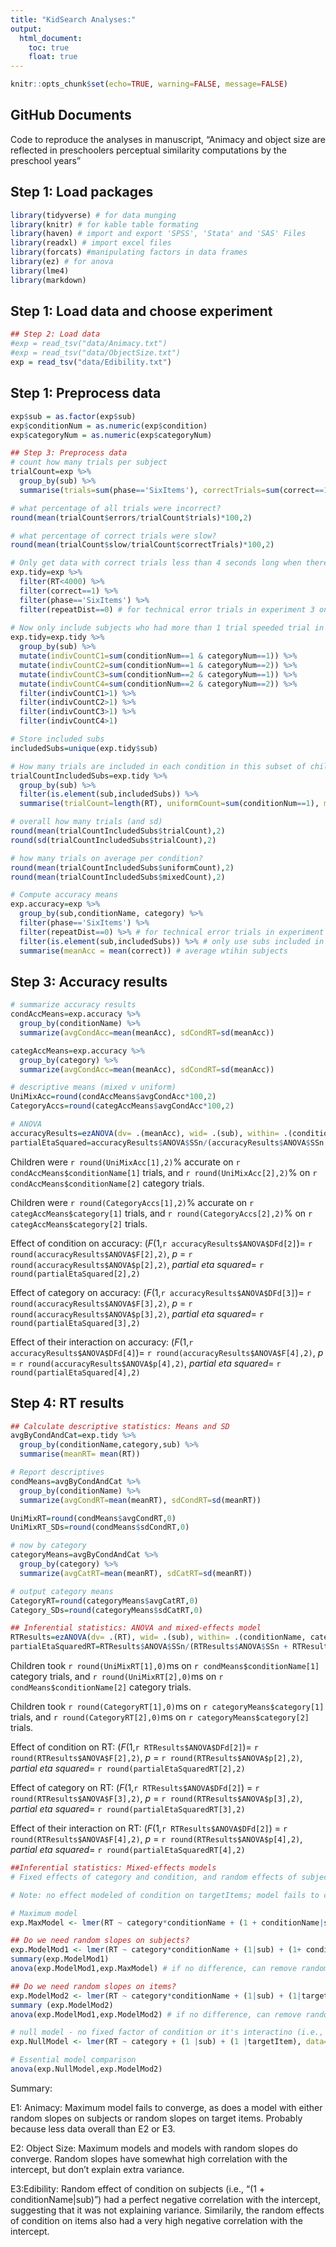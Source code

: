```yaml
---
title: "KidSearch Analyses:"
output:
  html_document:
    toc: true
    float: true
---
```


```r
knitr::opts_chunk$set(echo=TRUE, warning=FALSE, message=FALSE)
```

## GitHub Documents

Code to reproduce the analyses in manuscript, "Animacy and object size are reflected in preschoolers perceptual similarity computations by the preschool years"

## Step 1: Load packages

```r
library(tidyverse) # for data munging
library(knitr) # for kable table formating
library(haven) # import and export 'SPSS', 'Stata' and 'SAS' Files
library(readxl) # import excel files
library(forcats) #manipulating factors in data frames
library(ez) # for anova
library(lme4)
library(markdown)


```

## Step 1: Load data and choose experiment
```r
## Step 2: Load data
#exp = read_tsv("data/Animacy.txt")
#exp = read_tsv("data/ObjectSize.txt")
exp = read_tsv("data/Edibility.txt")
```

## Step 1: Preprocess data
```r
exp$sub = as.factor(exp$sub)
exp$conditionNum = as.numeric(exp$condition)
exp$categoryNum = as.numeric(exp$categoryNum)

## Step 3: Preprocess data
# count how many trials per subject
trialCount=exp %>%
  group_by(sub) %>%
  summarise(trials=sum(phase=='SixItems'), correctTrials=sum(correct==1 & phase=='SixItems'), errors=sum(correct==0 & phase=='SixItems'), slow=sum(RT>4000 & phase=='SixItems' & correct==1))

# what percentage of all trials were incorrect?
round(mean(trialCount$errors/trialCount$trials)*100,2)

# what percentage of correct trials were slow?
round(mean(trialCount$slow/trialCount$correctTrials)*100,2)

# Only get data with correct trials less than 4 seconds long when there were six items on the screen.
exp.tidy=exp %>%
  filter(RT<4000) %>%
  filter(correct==1) %>%
  filter(phase=='SixItems') %>%
  filter(repeatDist==0) # for technical error trials in experiment 3 only.
  
# Now only include subjects who had more than 1 trial speeded trial in each of 4 conditions
exp.tidy=exp.tidy %>%
  group_by(sub) %>%
  mutate(indivCountC1=sum(conditionNum==1 & categoryNum==1)) %>%
  mutate(indivCountC2=sum(conditionNum==1 & categoryNum==2)) %>%
  mutate(indivCountC3=sum(conditionNum==2 & categoryNum==1)) %>%
  mutate(indivCountC4=sum(conditionNum==2 & categoryNum==2)) %>%
  filter(indivCountC1>1) %>%
  filter(indivCountC2>1) %>%
  filter(indivCountC3>1) %>%
  filter(indivCountC4>1) 

# Store included subs
includedSubs=unique(exp.tidy$sub)

# How many trials are included in each condition in this subset of children?
trialCountIncludedSubs=exp.tidy %>%
  group_by(sub) %>% 
  filter(is.element(sub,includedSubs)) %>% 
  summarise(trialCount=length(RT), uniformCount=sum(conditionNum==1), mixedCount=sum(conditionNum==2)) 

# overall how many trials (and sd)
round(mean(trialCountIncludedSubs$trialCount),2)
round(sd(trialCountIncludedSubs$trialCount),2)

# how many trials on average per condition?
round(mean(trialCountIncludedSubs$uniformCount),2)
round(mean(trialCountIncludedSubs$mixedCount),2)

# Compute accuracy means
exp.accuracy=exp %>%
  group_by(sub,conditionName, category) %>%
  filter(phase=='SixItems') %>%
  filter(repeatDist==0) %>% # for technical error trials in experiment 3 only.
  filter(is.element(sub,includedSubs)) %>% # only use subs included in RT anlayses for consistency
  summarise(meanAcc = mean(correct)) # average wtihin subjects


```

## Step 3: Accuracy results
```r

# summarize accuracy results
condAccMeans=exp.accuracy %>%
  group_by(conditionName) %>%
  summarize(avgCondAcc=mean(meanAcc), sdCondRT=sd(meanAcc))

categAccMeans=exp.accuracy %>%
  group_by(category) %>%
  summarize(avgCondAcc=mean(meanAcc), sdCondRT=sd(meanAcc))

# descriptive means (mixed v uniform)
UniMixAcc=round(condAccMeans$avgCondAcc*100,2) 
CategoryAccs=round(categAccMeans$avgCondAcc*100,2) 

# ANOVA
accuracyResults=ezANOVA(dv= .(meanAcc), wid= .(sub), within= .(conditionName, category), detailed=TRUE, data=data.frame(exp.accuracy), type=3)
partialEtaSquared=accuracyResults$ANOVA$SSn/(accuracyResults$ANOVA$SSn + accuracyResults$ANOVA$SSd)
```

Children were `r round(UniMixAcc[1],2)`% accurate on `r condAccMeans$conditionName[1]` trials, and  `r round(UniMixAcc[2],2)`% on `r condAccMeans$conditionName[2]` category trials.

Children were `r round(CategoryAccs[1],2)`% accurate on `r categAccMeans$category[1]` trials, and  `r round(CategoryAccs[2],2)`% on `r categAccMeans$category[2]`  trials.

Effect of condition on accuracy: (*F*(1,`r accuracyResults$ANOVA$DFd[2]`)= `r round(accuracyResults$ANOVA$F[2],2)`, *p* = `r round(accuracyResults$ANOVA$p[2],2)`, *partial eta squared*= `r round(partialEtaSquared[2],2)`

Effect of category on accuracy:  (*F*(1,`r accuracyResults$ANOVA$DFd[3]`)= `r round(accuracyResults$ANOVA$F[3],2)`, *p* = `r round(accuracyResults$ANOVA$p[3],2)`, *partial eta squared*= `r round(partialEtaSquared[3],2)`

Effect of their interaction on accuracy:  (*F*(1,`r accuracyResults$ANOVA$DFd[4]`)= `r round(accuracyResults$ANOVA$F[4],2)`, *p* = `r round(accuracyResults$ANOVA$p[4],2)`, *partial eta squared*= `r round(partialEtaSquared[4],2)`


## Step 4: RT results
```r

## Calculate descriptive statistics: Means and SD
avgByCondAndCat=exp.tidy %>%
  group_by(conditionName,category,sub) %>%
  summarise(meanRT= mean(RT))

# Report descriptives
condMeans=avgByCondAndCat %>%
  group_by(conditionName) %>%
  summarize(avgCondRT=mean(meanRT), sdCondRT=sd(meanRT))

UniMixRT=round(condMeans$avgCondRT,0) 
UniMixRT_SDs=round(condMeans$sdCondRT,0) 

# now by category
categoryMeans=avgByCondAndCat %>%
  group_by(category) %>%
  summarize(avgCatRT=mean(meanRT), sdCatRT=sd(meanRT))

# output category means
CategoryRT=round(categoryMeans$avgCatRT,0) 
Category_SDs=round(categoryMeans$sdCatRT,0) 

## Inferential statistics: ANOVA and mixed-effects model
RTResults=ezANOVA(dv= .(RT), wid= .(sub), within= .(conditionName, category), detailed=TRUE, data=data.frame(exp.tidy), type=3)
partialEtaSquaredRT=RTResults$ANOVA$SSn/(RTResults$ANOVA$SSn + RTResults$ANOVA$SSd)
```

Children took `r round(UniMixRT[1],0)`ms on `r condMeans$conditionName[1]` category trials, and  `r round(UniMixRT[2],0)`ms on `r condMeans$conditionName[2]` category trials.

Children took `r round(CategoryRT[1],0)`ms on `r categoryMeans$category[1]` trials, and  `r round(CategoryRT[2],0)`ms on `r categoryMeans$category[2]` trials.

Effect of condition on RT: (*F*(1,`r RTResults$ANOVA$DFd[2]`)= `r round(RTResults$ANOVA$F[2],2)`, *p* = `r round(RTResults$ANOVA$p[2],2)`, *partial eta squared*= `r round(partialEtaSquaredRT[2],2)`

Effect of category on RT:  (*F*(1,`r RTResults$ANOVA$DFd[2]`) = `r round(RTResults$ANOVA$F[3],2)`, *p* = `r round(RTResults$ANOVA$p[3],2)`, *partial eta squared*= `r round(partialEtaSquaredRT[3],2)`

Effect of their interaction on RT:  (*F*(1,`r RTResults$ANOVA$DFd[2]`) = `r round(RTResults$ANOVA$F[4],2)`, *p* = `r round(RTResults$ANOVA$p[4],2)`, *partial eta squared*= `r round(partialEtaSquaredRT[4],2)`


```r

##Inferential statistics: Mixed-effects models
# Fixed effects of category and condition, and random effects of subjects and target items on the intercept, and random slopes for the effect of condition on subjects

# Note: no effect modeled of condition on targetItems; model fails to converge.

# Maximum model 
exp.MaxModel <- lmer(RT ~ category*conditionName + (1 + conditionName|sub) + (1+ conditionName|targetItem), data=exp.tidy, REML=TRUE)

## Do we need random slopes on subjects?
exp.ModelMod1 <- lmer(RT ~ category*conditionName + (1|sub) + (1+ conditionName|targetItem), data=exp.tidy, REML=TRUE) 
summary(exp.ModelMod1)
anova(exp.ModelMod1,exp.MaxModel) # if no difference, can remove random slopes on subjects

## Do we need random slopes on items?
exp.ModelMod2 <- lmer(RT ~ category*conditionName + (1|sub) + (1|targetItem), data=exp.tidy, REML=TRUE) 
summary (exp.ModelMod2)
anova(exp.ModelMod1,exp.ModelMod2) # if no difference, can remove random slopes on items

# null model - no fixed factor of condition or it's interactino (i.e., uniform/mixed), same random effects structure
exp.NullModel <- lmer(RT ~ category + (1 |sub) + (1 |targetItem), data=exp.tidy, REML=FALSE)

# Essential model comparison
anova(exp.NullModel,exp.ModelMod2)


```

Summary:

E1: Animacy: Maximum model fails to converge, as does a model with either random slopes on subjects or random slopes on target items.  Probably because less data overall than E2 or E3.

E2: Object Size: Maximum models and models with random slopes do converge. Random slopes have somewhat high correlation with the intercept, but don't explain extra variance.

E3:Edibility: Random effect of condition on subjects (i.e., "(1 + conditionName|sub)") had a perfect negative correlation with the intercept, suggesting that it was not explaining variance. Similarily, the random effects of condition on items also had a very high negative correlation with the intercept.


